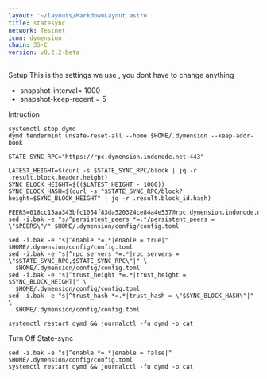 ```yaml
---
layout: '~/layouts/MarkdownLayout.astro'
title: statesync
network: Testnet
icon: dymension
chain: 35-C
version: v0.2.2-beta
---
```

 Setup
This is the settings we use , you dont have to change anything

- snapshot-interval= 1000
- snapshot-keep-recent = 5

 Intruction

```
systemctl stop dymd 
dymd tendermint unsafe-reset-all --home $HOME/.dymension --keep-addr-book

STATE_SYNC_RPC="https://rpc.dymension.indonode.net:443"

LATEST_HEIGHT=$(curl -s $STATE_SYNC_RPC/block | jq -r .result.block.header.height)
SYNC_BLOCK_HEIGHT=$(($LATEST_HEIGHT - 1000))
SYNC_BLOCK_HASH=$(curl -s "$STATE_SYNC_RPC/block?height=$SYNC_BLOCK_HEIGHT" | jq -r .result.block_id.hash)

PEERS=018cc15aa343bfc1054f83da520324ce84a4e537@rpc.dymension.indonode.net:19656 
sed -i.bak -e "s/^persistent_peers *=.*/persistent_peers = \"$PEERS\"/" $HOME/.dymension/config/config.toml

sed -i.bak -e "s|^enable *=.*|enable = true|" $HOME/.dymension/config/config.toml
sed -i.bak -e "s|^rpc_servers *=.*|rpc_servers = \"$STATE_SYNC_RPC,$STATE_SYNC_RPC\"|" \
  $HOME/.dymension/config/config.toml
sed -i.bak -e "s|^trust_height *=.*|trust_height = $SYNC_BLOCK_HEIGHT|" \
  $HOME/.dymension/config/config.toml
sed -i.bak -e "s|^trust_hash *=.*|trust_hash = \"$SYNC_BLOCK_HASH\"|" \
  $HOME/.dymension/config/config.toml

systemctl restart dymd && journalctl -fu dymd -o cat
```

 Turn Off State-sync
```
sed -i.bak -e "s|^enable *=.*|enable = false|" $HOME/.dymension/config/config.toml
systemctl restart dymd && journalctl -fu dymd -o cat
```